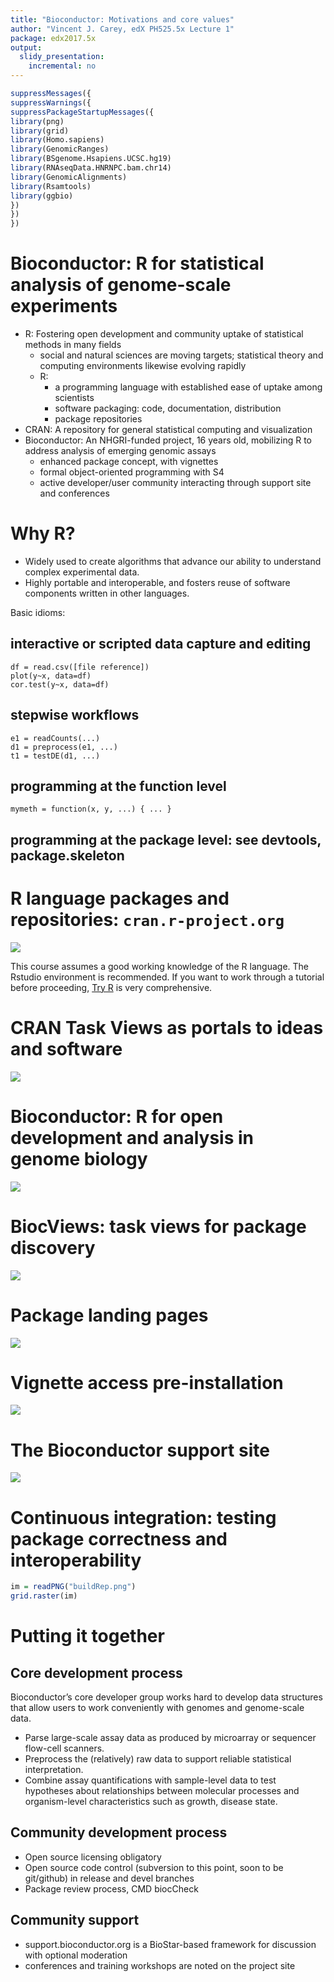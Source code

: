 ```yaml
---
title: "Bioconductor: Motivations and core values"
author: "Vincent J. Carey, edX PH525.5x Lecture 1"
package: edx2017.5x
output: 
  slidy_presentation:
    incremental: no
---
```

```r
suppressMessages({
suppressWarnings({
suppressPackageStartupMessages({
library(png)
library(grid)
library(Homo.sapiens)
library(GenomicRanges)
library(BSgenome.Hsapiens.UCSC.hg19)
library(RNAseqData.HNRNPC.bam.chr14)
library(GenomicAlignments)
library(Rsamtools)
library(ggbio)
})
})
})
```

# Bioconductor: R for statistical analysis of genome-scale experiments

- R: Fostering open development and community uptake of statistical methods in many fields
    - social and natural sciences are moving targets; statistical theory and computing environments likewise evolving rapidly
    - R: 
        - a programming language with established ease of uptake among scientists
        - software packaging: code, documentation, distribution 
        - package repositories
- CRAN: A repository for general statistical computing and visualization
- Bioconductor: An NHGRI-funded project, 16 years old, mobilizing R to address analysis of emerging genomic assays
    - enhanced package concept, with vignettes
    - formal object-oriented programming with S4
    - active developer/user community interacting through support site and conferences

<!--

- Concepts of functional object-oriented programming
- Modularity and versioning
- Reliability through (15 years of) continuous integration

-->

# Why R?

- Widely used to create algorithms that advance our ability to understand complex experimental data.
- Highly portable and interoperable, and fosters reuse of software components written in other languages. 

Basic idioms:

## interactive or scripted data capture and editing
```
df = read.csv([file reference])
plot(y~x, data=df)
cor.test(y~x, data=df)
```
## stepwise workflows
```
e1 = readCounts(...)
d1 = preprocess(e1, ...)
t1 = testDE(d1, ...)
```
## programming at the function level
```
mymeth = function(x, y, ...) { ... }
```
## programming at the package level: see devtools, package.skeleton

# R language packages and repositories: `cran.r-project.org`

![](CRANtop.png)

This course assumes a good working knowledge of the R language.
The Rstudio environment is recommended.  If you want to
work through a tutorial before proceeding, 
[Try R](http://tryr.codeschool.com/) is very comprehensive.

# CRAN Task Views as portals to ideas and software

![](taskViews.png)

# Bioconductor: R for open development and analysis in genome biology

![](biocTop.png)

# BiocViews: task views for package discovery

![](biocTaskViews.png)

# Package landing pages

![](packLanding.png)

# Vignette access pre-installation

![](vignetteAcc.png)

# The Bioconductor support site

![](bcSupp.png)

<!--

# Functional object-oriented programming

R combines functional and object-oriented programming paradigms.^[[Chambers 2014](https://projecteuclid.org/euclid.ss/1408368569)]

- In functional programming, notation and program activity mimic the
concept of function in mathematics.  For example
```
pow = function(x,y) = x^y      # primitives only
square = function(x) pow(x,2)  # reuse
```


# Object-oriented concept

Complexity of managing genomic annotation controlled through object design:

```r
library(Homo.sapiens)
class(Homo.sapiens)   # we have an 'instance'
methods(class=class(Homo.sapiens))
```

# Packaging protocol

```
├── DESCRIPTION  (text file with metadata on provenance, licensing)
├── NAMESPACE    (text file defining imports and exports)
├── R            (folder for R source code)
├── README.md    (optional for github face page)
├── data         (folder for exemplary data)
├── man          (folder for detailed documentation)
├── tests        (folder for formal software testing code)
└── vignettes    (folder for high-level documentation)
    ├── biocOv1.Rmd
    ├── biocOv1.html
    └── wikiCentralDogma.png
```

# man pages and vignettes

- man pages formally document every function and data object
    - include runnable examples
- vignettes describe the use of multiple functions to explain the general value of the package
- man pages and vignettes are computable -- code can be included for execution at time of rendering

# Modularity and formal interdependence of packages

Some very useful packages carry out only a small number of
tasks, while others have very broad scope.  What is important
is that the package concept permits **modularization** of
software.  

- Modularization *of scope* is important to allow parallel independent
development of software tools that address distinct problems.
- Modularization *in time* is important to define collections of
versions of software whose behavior is confirmed and stable.

-->

# Continuous integration: testing package correctness and interoperability


```r
im = readPNG("buildRep.png")
grid.raster(im)
```


# Putting it together

## Core development process

Bioconductor's core developer group works hard to develop
data structures that allow users to work conveniently with
genomes and genome-scale data. 

- Parse large-scale assay data as produced by microarray or sequencer flow-cell scanners.
- Preprocess the (relatively) raw data to support reliable statistical interpretation.
- Combine assay quantifications with sample-level data to test hypotheses about relationships between molecular processes and organism-level characteristics such as growth, disease state.

## Community development process

- Open source licensing obligatory
- Open source code control (subversion to this point, soon to be git/github) in release and devel branches
- Package review process, CMD biocCheck

## Community support

- support.bioconductor.org is a BioStar-based framework for discussion with optional moderation
- conferences and training workshops are noted on the project site
